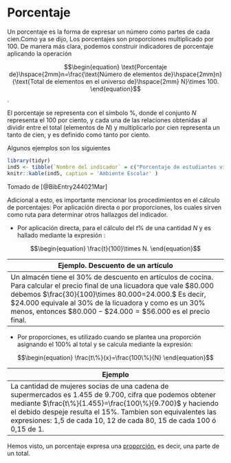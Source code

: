 # Porcentaje {#porcentaje}
Un porcentaje es la forma de expresar un número como partes de cada cien.Como ya se dijo,  Los porcentajes son proporciones multiplicado por $100$. De manera más clara, podemos construir indicadores de porcentaje aplicando la operación 

$$\begin{equation}
\text{Porcentaje de}\hspace{2mm}n=\frac{\text{Número de elementos de}\hspace{2mm}n}{\text{Total de elementos en el universo de}\hspace{2mm} N}\times 100.
\end{equation}$$.

El porcentaje se representa con el símbolo $\%$, donde el conjunto $N$ representa el $100$ por ciento, y cada una de las relaciones obtenidas al dividir entre el total (elementos de $N$) y multiplicarlo por cien representa un tanto de cien, y es definido como tanto por ciento. 

Algunos ejemplos son los siguientes

```r
library(tidyr)
ind5 <- tibble(`Nombre del indicador` = c("Porcentaje de estudiantes vinculados a actividades de extensión en la universidad en el periodo $2019-II$.","Porcentaje de tesis meritorias por estudiantes graduados en la universidad en el periodo $2020-I$.","Porcentaje de funcionarias administrativas en la universidad en el periodo $2020-I$."), `Método de cálculo` = c("Número de estudiantes vinculados a actividades de extensión en la universidad en el periodo $2019-II /$ Total de estudiantes matriculados en el periodo $2019-II × 100$","Número total de tesis meritorias por estudiantes graduados en el universidad en el periodo $2020-I /$ Total de estudiantes graduados en el período $2020-I × 100$","Número de administrativos mujeres en el período $2020-I/$ Total de administrativos en el periodo $2020-I × 100$"), `Procedimiento` = c("${3.600}/{54.284} × 100=11,61$%","${195}/{4.926} × 100=3,95$%","${1.460}/{2.850} × 100=51,2$%")  )
knitr::kable(ind5, caption = 'Ambiente Escolar' )
```
Tomado de [@BibEntry244021Mar]

Adicional a esto, es importante mencionar los procedimientos en el cálculo de porcentajes: Por aplicación directa o por proporciones, los cuales sirven como ruta para determinar otros hallazgos del indicador. 

* Por aplicación directa,  para el cálculo del $t\%$ de una cantidad $N$ y es hallado mediante la expresión :

$$\begin{equation}
\frac{t}{100}\times N.
\end{equation}$$

|Ejemplo. Descuento de un artículo|
|-----------------------------|
|Un almacén tiene el $30\%$ de descuento en artículos de cocina. Para calcular el precio final de una licuadora que vale $\$80.000$ debemos $\frac{30}{100}\times 80.000=24.000.$ Es decir, $\$24.000$ equivale al $30\%$ de la licuadora y como es un $30\%$ menos, entonces $\$80.000-\$24.000=\$56.000$ es el precio final.|

* Por  proporciones, es utilizado cuando se plantea una proporción asignando el $100\%$ al total y se calcula mediante la expresión:

$$\begin{equation}
\frac{t\%}{x}=\frac{100\%}{N}
\end{equation}$$

|Ejemplo|
|----------------------------------|
|La cantidad de mujeres socias de una cadena de supermercados es $1.455$ de $9.700$, cifra que podemos obtener mediante $\frac{t\%}{1.455}=\frac{100\%}{9.700}$ y haciendo el debido despeje resulta el $15\%$. Tambien son equivalentes las expresiones: 1,5 de cada 10, 12 de cada 80, 15 de cada 100 ó 0,15 de 1.|
 
Hemos visto, un porcentaje expresa una [proporción](#proporción), es decir, una parte de un total. 
